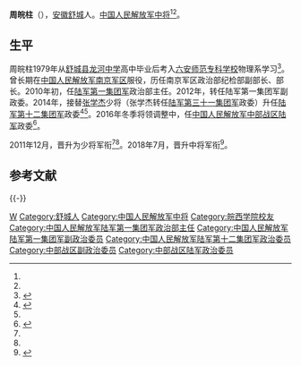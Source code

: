 {{中国人民解放军将领
| name = 周皖柱
| image name = 
| width = 
| job = 
| period =
| birthname = 
| other_names = 
| foreign_names =
| english_names =
| Sex = 男
| date of birth =
| place of birth =
| date of death =  
| place of death = 
| nationality = {{PRC}}
| residence = 
| languages = 
| height = 
| weight = 
| party = {{CPC}}
| rank = [[File:PLAGF-0719-LTG.png|25px]][[中国人民解放军中将|中国人民解放军中将]]
| spouse = 
| relatives = 
| educate = 
| past = 
| work =
| award = 
| rankrecord= 
}}'''周皖柱'''（{{bd|1960年|11月||}}），[[安徽省|安徽]][[舒城县|舒城]]人。[[中国人民解放军中将|中国人民解放军中将]]<ref name=nanjing/><ref name=caixin/>。

==生平==
周皖柱1979年从[[舒城县|舒城县]][[龙河中学|龙河中学]]高中毕业后考入[[皖西学院|六安师范专科学校]]物理系学习<ref>{{cite web |title=周皖柱 |url=http://www.sclhzx.com/show.php?classid=6&id=363 |website=舒城县龙河中学 |accessdate=2021-06-25 |date=2018-07-29 |archive-date=2021-06-25 |archive-url=https://web.archive.org/web/20210625145009/http://www.sclhzx.com/show.php?classid=6&id=363 |dead-url=no }}</ref>。曾长期在[[中国人民解放军南京军区|中国人民解放军南京军区]]服役，历任南京军区政治部纪检部副部长、部长。2010年初，任[[中国人民解放军陆军第七十二集团军|陆军第一集团军]]政治部主任。2012年，转任陆军第一集团军副政委。2014年，接替[[张学杰|张学杰]]少将（张学杰转任[[中国人民解放军陆军第七十三集团军|陆军第三十一集团军]]政委）升任[[中国人民解放军陆军第七十一集团军|陆军第十二集团军]]政委<ref name=nanjing>{{Cite web|url=http://mil.sohu.com/20141002/n404824422.shtml|title=周皖柱接替张学杰 升任南京军区第12集团军政委|author=|date=2014-10-02|publisher=搜狐|language=|accessdate=|quote=|archive-date=2019-05-15|archive-url=https://web.archive.org/web/20190515031954/http://mil.sohu.com/20141002/n404824422.shtml|dead-url=yes}}</ref><ref name=caixin/>。2016年冬季将领调整中，任[[中国人民解放军中部战区陆军|中国人民解放军中部战区陆军]]政委<ref name=caixin>{{Cite web|url=http://china.caixin.com/2017-03-22/101068936.html|title=第12集团军原政委周皖柱履新中部战区陆军|author=|date=2017-03-22|publisher=财新网|language=|accessdate=|quote=|archive-date=2020-11-04|archive-url=https://web.archive.org/web/20201104160517/http://china.caixin.com/2017-03-22/101068936.html|dead-url=no}}</ref>。

2011年12月，晋升为少将军衔<ref name=nanjing/><ref name=caixin/>。2018年7月，晋升中将军衔<ref>{{cite web |title=中部战区陆军政委周皖柱、新疆军区司令员刘万龙晋升中将 |url=https://www.thepaper.cn/newsDetail_forward_2296404 |website=澎湃新闻 |accessdate=2018-07-26 |date=2018-07-26 |archive-date=2019-05-15 |archive-url=https://web.archive.org/web/20190515040113/https://www.thepaper.cn/newsDetail_forward_2296404 |dead-url=no }}</ref>。

==参考文献==
{{Reflist|2}}

{{-}}
{{start box}}
{{s-mil|pla}}
{{s-before|[[吴社洲|吴社洲]]}}
{{s-title|[[中国人民解放军中部战区陆军|中国人民解放军中部战区陆军]]政治委员|2017年1月—}}
{{s-inc}}
{{s-before|[[张学杰|张学杰]]}}
{{s-title|[[中国人民解放军陆军第七十一集团军|中国人民解放军陆军第十二集团军]]政治委员|2014年—2017年1月}}
{{s-after|[[孟中康|孟中康]]}}
{{s-before|[[王新海|王新海]]}}
{{s-title|[[中国人民解放军陆军第七十二集团军|中国人民解放军陆军第一集团军]]政治部主任|2009年12月—2012年}}
{{s-after|[[周夕根|周夕根]]}}
{{end box}}
{{中华人民共和国现役中将}}
{{DEFAULTSORT:Zhou周}}
[[Category:周姓|W]]
[[Category:舒城人|Category:舒城人]]
[[Category:中国人民解放军中将|Category:中国人民解放军中将]]
[[Category:皖西学院校友|Category:皖西学院校友]]
[[Category:中国人民解放军陆军第一集团军政治部主任|Category:中国人民解放军陆军第一集团军政治部主任]]
[[Category:中国人民解放军陆军第一集团军副政治委员|Category:中国人民解放军陆军第一集团军副政治委员]]
[[Category:中国人民解放军陆军第十二集团军政治委员|Category:中国人民解放军陆军第十二集团军政治委员]]
[[Category:中部战区副政治委员|Category:中部战区副政治委员]]
[[Category:中部战区陆军政治委员|Category:中部战区陆军政治委员]]